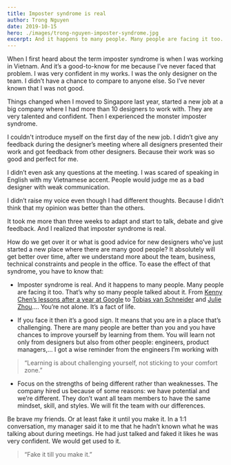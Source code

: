 ```yaml
---
title: Imposter syndrome is real
author: Trong Nguyen
date: 2019-10-15
hero: ./images/trong-nguyen-imposter-syndrome.jpg
excerpt: And it happens to many people. Many people are facing it too.
---
```


When I first heard about the term imposter syndrome is when I was working in Vietnam. And it’s a good-to-know for me because I’ve never faced that problem. I was very confident in my works. I was the only designer on the team. I didn’t have a chance to compare to anyone else. So I’ve never known that I was not good.

Things changed when I moved to Singapore last year, started a new job at a big company where I had more than 10 designers to work with. They are very talented and confident. Then I experienced the monster imposter syndrome.

I couldn't introduce myself on the first day of the new job.
I didn’t give any feedback during the designer’s meeting where all designers presented their work and got feedback from other designers. Because their work was so good and perfect for me.

I didn’t even ask any questions at the meeting. I was scared of speaking in English with my Vietnamese accent. People would judge me as a bad designer with weak communication.

I didn’t raise my voice even though I had different thoughts. Because I didn’t think that my opinion was better than the others.

It took me more than three weeks to adapt and start to talk, debate and give feedback. And I realized that imposter syndrome is real.

How do we get over it or what is good advice for new designers who’ve just started a new place where there are many good people?
It absolutely will get better over time, after we understand more about the team, business, technical constraints and people in the office. To ease the effect of that syndrome, you have to know that:

- Imposter syndrome is real. And it happens to many people. Many people are facing it too. That’s why so many people talked about it. From [Kenny Chen’s lessons after a year at Google](https://uxdesign.cc/designing-at-google-10-things-i-know-to-be-true-e033d97e5f13) to [Tobias van Schneider](https://www.vanschneider.com/the-imposter-syndrome) and [Julie Zhou](https://medium.com/the-year-of-the-looking-glass/the-imposter-syndrome-9e23e2326d88)…. You’re not alone. It’s a fact of life.

- If you face it then it’s a good sign. It means that you are in a place that’s challenging. There are many people are better than you and you have chances to improve yourself by learning from them. You will learn not only from designers but also from other people: engineers, product managers,… I got a wise reminder from the engineers I’m working with

> “Learning is about challenging yourself, not sticking to your comfort zone.”  

- Focus on the strengths of being different rather than weaknesses. The company hired us because of some reasons: we have potential and we’re different. They don’t want all team members to have the same mindset, skill, and styles. We will fit the team with our differences.

Be brave my friends. Or at least fake it until you make it. In a 1:1 conversation, my manager said it to me that he hadn’t known what he was talking about during meetings. He had just talked and faked it likes he was very confident. We would get used to it.

> “Fake it till you make it.”  
